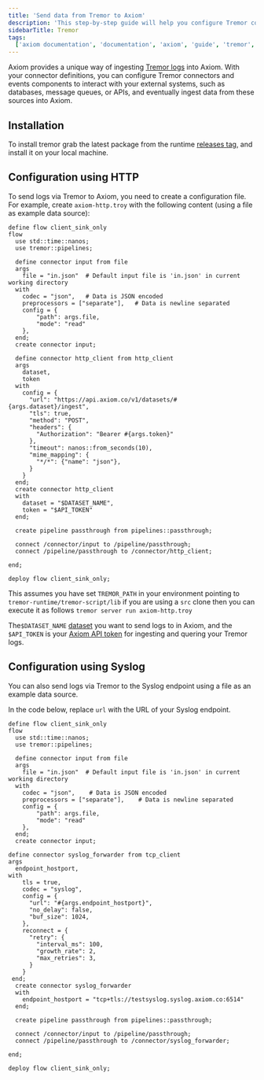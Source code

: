 ```yaml
---
title: 'Send data from Tremor to Axiom'
description: 'This step-by-step guide will help you configure Tremor connectors and events components to interact with your databases, APIs, and ingest data from these sources into Axiom.'
sidebarTitle: Tremor
tags:
  ['axiom documentation', 'documentation', 'axiom', 'guide', 'tremor', 'http', 'syslog', 'connectors', 'sink', 'json', 'tcp client', 'syslog forwarder', 'host port']
---
```


Axiom provides a unique way of ingesting [Tremor logs](https://www.tremor.rs/) into Axiom. With your connector definitions, you can configure Tremor connectors and events components to interact with your external systems, such as databases, message queues, or APIs, and eventually ingest data from these sources into Axiom.

## Installation 

To install tremor grab the latest package from the runtime [releases tag](https://github.com/tremor-rs/tremor-runtime/releases), and install it on your local machine.

## Configuration using HTTP

To send logs via Tremor to Axiom, you need to create a configuration file. For example, create `axiom-http.troy` with the following content (using a file as example data source):

```troy
define flow client_sink_only
flow
  use std::time::nanos;
  use tremor::pipelines;

  define connector input from file
  args
    file = "in.json"  # Default input file is 'in.json' in current working directory
  with
    codec = "json",   # Data is JSON encoded
    preprocessors = ["separate"],   # Data is newline separated
    config = {
        "path": args.file,
        "mode": "read"
    },
  end;
  create connector input;

  define connector http_client from http_client
  args
    dataset,
    token
  with
    config = {
      "url": "https://api.axiom.co/v1/datasets/#{args.dataset}/ingest",
      "tls": true,
      "method": "POST",
      "headers": {
        "Authorization": "Bearer #{args.token}"
      },
      "timeout": nanos::from_seconds(10),
      "mime_mapping": {
        "*/*": {"name": "json"}, 
      } 
    }
  end;
  create connector http_client
  with
    dataset = "$DATASET_NAME",
    token = "$API_TOKEN"
  end;

  create pipeline passthrough from pipelines::passthrough;

  connect /connector/input to /pipeline/passthrough;
  connect /pipeline/passthrough to /connector/http_client;

end;

deploy flow client_sink_only;
```

This assumes you have set `TREMOR_PATH` in your environment pointing to `tremor-runtime/tremor-script/lib` if you are using a `src` clone then you can execute it as follows `tremor server run axiom-http.troy`

The`$DATASET_NAME` [dataset](/docs/reference/datasets) you want to send logs to in Axiom, and the `$API_TOKEN` is your [Axiom API token](/docs/reference/tokens) for ingesting and quering your Tremor logs.

## Configuration using Syslog

You can also send logs via Tremor to the Syslog endpoint using a file as an example data source.


<SetUpEndpoint endpointName="Syslog" />

In the code below, replace `url` with the URL of your Syslog endpoint.

```troy
define flow client_sink_only
flow
  use std::time::nanos;
  use tremor::pipelines;

  define connector input from file
  args
    file = "in.json"  # Default input file is 'in.json' in current working directory
  with
    codec = "json",    # Data is JSON encoded
    preprocessors = ["separate"],    # Data is newline separated
    config = {
        "path": args.file,
        "mode": "read"
    },
  end;
  create connector input;

define connector syslog_forwarder from tcp_client
args
  endpoint_hostport,
with
    tls = true,
    codec = "syslog",
    config = {
      "url": "#{args.endpoint_hostport}",
      "no_delay": false,
      "buf_size": 1024,
    },
    reconnect = {
      "retry": {
        "interval_ms": 100,
        "growth_rate": 2,
        "max_retries": 3,
      }
    }
 end;
  create connector syslog_forwarder 
  with
    endpoint_hostport = "tcp+tls://testsyslog.syslog.axiom.co:6514"
  end;

  create pipeline passthrough from pipelines::passthrough;

  connect /connector/input to /pipeline/passthrough;
  connect /pipeline/passthrough to /connector/syslog_forwarder;

end;

deploy flow client_sink_only;
```